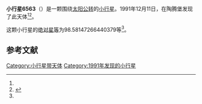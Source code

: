 {{Infobox planet
| bgcolour = #FFFFC0
| name = 6563 Steinheim
| symbol = 
| image = 
| caption = 
| discovery = yes
| discovery_ref = 
| discoverer = {{link-en|佛蒙特·伯根|Freimut Börngen}}
| discovery_site = [[陶腾堡|陶腾堡]] 
| discovered = 1991年12月11日
| designations = yes
| mp_name = 
| named_after = 
| alt_names = 1991 XZ5/ 1972 HJ1 / 1984 WJ2
| mp_category = [[主带小行星|主带小行星]]
| orbit_ref = <ref name="a">[http://ssd.jpl.nasa.gov/sbdb.cgi?sstr=6563 6563 Steinheim] {{Wayback|url=http://ssd.jpl.nasa.gov/sbdb.cgi?sstr=6563 |date=20210829054126 }}，小行星數據庫瀏覽器（JPL Small-Body Database Browser）－[[美国国家航空航天局|美国国家航空航天局]]喷气推进实验室</ref>
| epoch = 2456400.5 (2013年4月18日更新)
| aphelion = {{convert|2.451939737939111|AU|km|3|abbr=on|lk=out}}
| perihelion = {{convert|2.139149573274005|AU|km|3|abbr=on}}
| semimajor = {{convert|2.295544655606558|AU|km|3|abbr=on}}
| eccentricity = 0.068129837
| period = 1270.360686 [[日|日]]<br />3.48[[儒略年|儒略年]]
| avg_speed = 
| inclination = 5.892858457135022
| asc_node = 356.7889686728828
| mean_anomaly = 
| arg_peri = 98.58147266440379
| satellites = 
| physical_characteristics = yes
| dimensions = 
| mass = 
| density = 
| surface_grav = 
| escape_velocity = 
| sidereal_day = 
| axial_tilt = 
| pole_ecliptic_lat = 
| pole_ecliptic_lon = 
| albedo = 
| temperatures= 
| temp_name1 = 
| mean_temp_1 = 
| max_temp_1 = 
| temp_name2 = 
| max_temp_2 = 
| spectral_type = 
| abs_magnitude = 98.58147266440379
}}

'''小行星6563'''（{{lang-en|6563 Steinheim}}）是一颗围绕[[太阳|太阳]][[公转|公转]]的[[小行星|小行星]]。1991年12月11日，{{link-en|佛蒙特·伯根|Freimut Börngen}}在陶腾堡发现了此天体<ref name="a" /><ref>{{cite news|title=小行星列表|url=http://cfa-www.harvard.edu/iau/lists/NumberedMPs.txt|accessdate=2013-07-08|newspaper=哈佛大学|archive-date=2008-05-17|archive-url=https://web.archive.org/web/20080517010638/http://cfa-www.harvard.edu/iau/lists/NumberedMPs.txt|dead-url=no}}</ref>。

这颗小行星的[[绝对星等|绝对星等]]为98.58147266440379等<ref name="a" />。

==参考文献==
{{reflist}}
{{Minor Planet Number|[[小行星6562|小行星6562]]|[[小行星6564|小行星6564]]}}

{{小天体}}

[[Category:小行星带天体|Category:小行星带天体]]
[[Category:1991年发现的小行星|Category:1991年发现的小行星]]

{{asteroid-stub}}